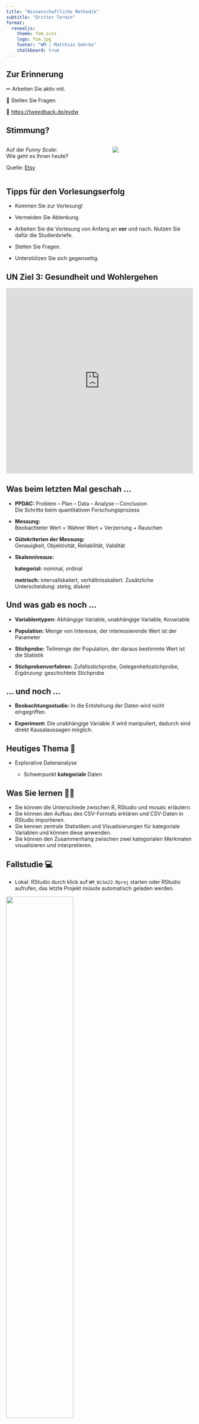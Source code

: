```yaml
---
title: "Wissenschaftliche Methodik"
subtitle: "Dritter Termin"
format: 
  revealjs:
    theme: fom.scss
    logo: fom.jpg
    footer: "WM | Matthias Gehrke"
    chalkboard: true
---
```

## Zur Erinnerung

&#x270F; Arbeiten Sie aktiv mit.

&#x1F937; Stellen Sie Fragen.

<!-- ===> noch anpassen <=== -->
&#x1F4AA; [https://tweedback.de/eydw](https://tweedback.de/eydw)

## Stimmung?

::: {.columns}

:::: {.column width="55%"}
Auf der *Funny Scale*:  
Wie geht es Ihnen heute?

::::: aside
Quelle: [Etsy](https://www.etsy.com/de/listing/1032124670/emotion-check-in-emotional-regulation?ga_order=most_relevant&ga_search_type=all&ga_view_type=gallery&ga_search_query=stimmung+skala&ref=sr_gallery-1-16&sts=1)
:::::

::::

:::: {.column width="45%"}
![](img/fun-scale.jpg){fig-align="center" }
::::

:::

## Tipps für den Vorlesungserfolg

- Kommen Sie zur Vorlesung!

- Vermeiden Sie Ablenkung.

- Arbeiten Sie die Vorlesung von Anfang an **vor** und nach. Nutzen Sie dafür die Studienbriefe.

- Stellen Sie Fragen.

- Unterstützen Sie sich gegenseitig.

## UN Ziel 3: Gesundheit und Wohlergehen

::: center
<iframe src="https://upgrader.gapminder.org/q/1/embed?hasBorder=true&hasOpenSansFont=false" title="" width="100%" height="500" style="border:none;"></iframe>
:::

## Was beim letzten Mal geschah ...

- **PPDAC:** Problem -- Plan -- Data -- Analyse -- Conclusion  
  Die Schritte beim quantitativen Forschungsprozess

- **Messung:**  
  Beobachteter Wert = Wahrer Wert + Verzerrung + Rauschen

- **Gütekriterien der Messung:**  
  Genauigkeit, Objektivität, Reliabilität, Validität

- **Skalenniveaus:** 

  **[kategorial:]{.green}** nominal, ordinal
  
  **[metrisch:]{.green}** intervallskaliert, verhältnisskaliert. Zusätzliche Unterscheidung: stetig, diskret
  
## Und was gab es noch ...

- **Variablentypen:** Abhängige Variable, unabhängige Variable, Kovariable

- **Population:** Menge von Interesse, der interessierende Wert ist der Parameter

- **Stichprobe:** Teilmenge der Population, der daraus bestimmte Wert ist die Statistik

- **Stichprobenverfahren:** Zufallsstichprobe, Gelegenheitsstichprobe, *Ergänzung:* geschichtete Stichprobe

## ... und noch ...

- **Beobachtungsstudie:** In die Entstehung der Daten wird nicht eingegriffen.

- **Experiment:** Die unabhängige Variable $X$ wird manipuliert, dadurch sind direkt Kausalaussagen möglich.

## Heutiges Thema &#127979;

- Explorative Datenanalyse 

  - Schwerpunkt **[kategoriale]{.green}** Daten


## Was Sie lernen &#x1F469;&#x200D;&#x1F3EB;

- Sie können die Unterschiede zwischen R, RStudio und mosaic erläutern.
- Sie können den Aufbau des CSV-Formats erklären und CSV-Daten in RStudio importieren.
- Sie kennen zentrale Statistiken und Visualisierungen für kategoriale Variablen und können diese anwenden.
- Sie können den Zusammenhang zwischen zwei kategorialen Merkmalen visualisieren und interpretieren.


## Fallstudie &#x1F4BB;

- Lokal: RStudio durch klick auf `WM_WiSe22.Rproj` starten oder RStudio aufrufen, das letzte Projekt müsste automatisch geladen werden.

![](img/RStudio2.png){fig-align="center" width="60%"}


- RStudio Cloud: In **Ihr** Projekt einloggen.  

Datei `2a_Filmgenre.Rmd` im Ordner `fallstudien` öffnen.

## Pakete nachinstallieren

Ggf. Paket(e) nachinstallieren

![](img/Rmd_Install_here.png){fig-align="center" width="60%"}

## Code-Chunks in RMarkdown-Dateien

::: {.columns}

:::: {.column width="70%"}

Ein neuer Code-Chunk wird mit Ctrl-Alt-I (auf Mac Cmd-Opt-I) eingefügt:

Rechts oben im Chunk stehen folgende Symbole:

::::

:::: {.column width="30%"}

<center>
<img src="img/Rmd_Chunk.png" alt="Knit" width="200"/>
</center> 

<center>
<img src="img/Rmd_Chunk_Run.png" alt="Knit" width="200"/>
</center> 

::::
:::
- Der Pfeil nach rechts führt alle Code-Zeilen im aktuellen Chunk aus (Tastenkombination: Strg-Umsch-Eingabe, Mac: Ctrl-Shift-Enter). 
- Der Pfeil nach unten führt alle Chunks oberhalb aus.
- Eine einzelne Code-Zeile in einem Chunk kann mit Strg-Eingabe (Mac: Ctrl-Enter) ausgeführt werden.

## Risk-Literacy

Wir müssen mit Risiken und Unsicherheiten umgehen. Häufig ist Sicherheit eine Illusion. Trotzdem müssen wir Entscheidungen treffen ...

Diskutieren Sie das Ihrer Gruppe zugeordnete Problem!
*Hinweis:* Antworten bitte in einem anderen Tool vorbereiten und noch nicht in das Google-Dokument eintragen.

&#x1F4AA; [https://bit.ly/3Cv6L6l](https://bit.ly/3Cv6L6l)


